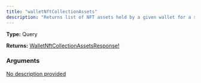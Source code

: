 ```yaml
---
title: "walletNftCollectionAssets"
description: "Returns list of NFT assets held by a given wallet for a single collection."
---
```


**Type:** Query

**Returns:** [WalletNftCollectionAssetsResponse!](/api-reference/types/walletnftcollectionassetsresponse)

### Arguments

<a href="/api-reference/types/walletnftcollectionassetsinput">
  <ResponseField name="input" type="WalletNftCollectionAssetsInput!" required>
    No description provided
  </ResponseField>
</a>

